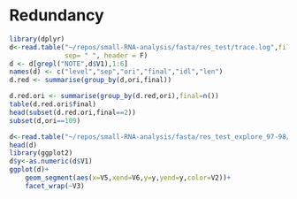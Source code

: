 # Redundancy

```r
library(dplyr)
d<-read.table("~/repos/small-RNA-analysis/fasta/res_test/trace.log",fill = TRUE,
              sep= " ", header = F)
d <- d[grepl("NOTE",d$V1),1:6]
names(d) <- c("level","sep","ori","final","idl","len")
d.red <- summarise(group_by(d,ori,final))

d.red.ori <- summarise(group_by(d.red,ori),final=n())
table(d.red.ori$final)
head(subset(d.red.ori,final==2))
subset(d,ori==109)
```

```r
d<-read.table("~/repos/small-RNA-analysis/fasta/res_test_explore_97-98/map.tsv")
head(d)
library(ggplot2)
d$y<-as.numeric(d$V1)
ggplot(d)+
    geom_segment(aes(x=V5,xend=V6,y=y,yend=y,color=V2))+
    facet_wrap(~V3)
```

